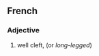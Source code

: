 ==French==
{{attention|fr|see talk page}}

===Adjective===
{{head|fr|adjective|head=[[bien]] [[fendu]]}}

# {{context|idiomatic|lang=fr}} well cleft, (or ''long-legged'')